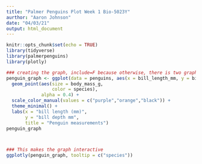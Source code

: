 ```yaml
---
title: "Palmer Penguins Plot Week 1 Bio-5023Y"
aurthor: "Aaron Johnson"
date: "04/03/21"
output: html_document
---
```


```r
knitr::opts_chunk$set(echo = TRUE)
library(tidyverse)
library(palmerpenguins)
library(plotly)
```


```r
### creating the graph, include=F because otherwise, there is two graphs when adding the interactive code.
penguin_graph <- ggplot(data = penguins, aes(x = bill_length_mm, y = bill_depth_mm)) +
  geom_point(aes(size = body_mass_g, 
                 color = species),
             alpha = 0.4) +
  scale_color_manual(values = c("purple","orange","black")) +
  theme_minimal() +
  labs(x = "bill length (mm)",
       y = "bill depth mm",
       title = "Penguin measurements")
penguin_graph




```

```r
### This makes the graph interactive
ggplotly(penguin_graph, tooltip = c("species"))
```


